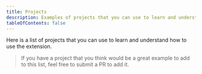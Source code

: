 ```yaml
---
title: Projects
description: Examples of projects that you can use to learn and understand how to use the extension.
tableOfContents: false
---
```



Here is a list of projects that you can use to learn and understand how to use the extension.

<CardGrid>
  <LinkCard 
    title="presentation-github-actions"
    description="From Code to Cloud: Automated Deployments with GitHub Actions &mdash; By Elio Struyf"
    href="https://github.com/estruyf/presentation-github-actions" />

  <LinkCard 
    title="presentation-m365-playwright-github-actions"
    description="Presentation material for M365 E2E testing automation with Playwright on GitHub Actions
 &mdash; By Elio Struyf"
    href="https://github.com/estruyf/presentation-m365-playwright-github-actions" />

  <LinkCard 
    title="dapr-resiliency-and-durable-execution"
    description="Dapr Resiliency and Durable Execution
 &mdash; By Marc Duiker"
    href="https://github.com/diagrid-labs/dapr-resiliency-and-durable-execution" />
</CardGrid>

> If you have a project that you think would be a great example to add to this list, feel free to submit a PR to add it. 